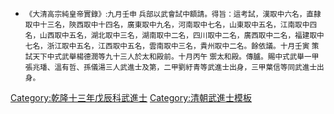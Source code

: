{{Navbox
|name = 乾隆十三年戊辰科武殿試金榜
|title = 乾隆十三年（[[1748年]]）戊辰科武殿試金榜
|titlestyle = background-color:#FFD700;
|image =
|style = width:100%;text-align:center; 
|groupstyle = text-align:center; background-color:#FFD700;
|liststyle = text-align:center;
|state = {{{state<includeonly>|collapsed</includeonly>}}}
|group1 = 第一甲<br>賜武進士及第<br>共3名
|list1 = '''[[張兆璠]]''' - '''[[溫有哲]]''' - '''[[孫儀湯]]'''

|group2 = 第二甲<br>賜武進士出身<br>共？名
|list2 = [[劉紆青]] - 囗囗囗 - 囗囗囗 - 囗囗囗 - 囗囗囗 - 囗囗囗 - 囗囗囗 - 囗囗囗 - 囗囗囗 - 囗囗囗

|group3 = 第三甲<br>賜同武進士出身<br>共？名
|list3 = [[葉信 (清朝)|葉　信]] - 囗囗囗 - 囗囗囗 - 囗囗囗 - 囗囗囗 - 囗囗囗 - 囗囗囗 - 囗囗囗 - 囗囗囗 - 囗囗囗<br>名次不詳：<br>[[劉煊|劉　煊]] - [[胥廷佐]] - [[米自仁]] - [[張玉琦]] - [[趙宗潤]] - [[馮興世]] - [[佘之格]] - [[許見龍]]

|belowstyle = text-align: center; background-color:#FFD700;
|below='''前一科：[[Template:乾隆十年乙丑科武殿試金榜|乾隆十年乙丑科]]　'''·'''　後一科：[[Template:乾隆十六年辛未科武殿試金榜|乾隆十六年辛未科]]'''<br>'''同科進士：[[Template:乾隆十三年戊辰科殿試金榜|乾隆十三年戊辰文科]]、[[Template:乾隆十三年戊辰繙譯科進士金榜|乾隆十三年戊辰繙譯科]]'''
}}
[[Category:乾隆十三年戊辰科武進士]]
<noinclude>[[Category:乾隆十三年戊辰科武進士| ]]
[[Category:清朝武進士模板]]
*<small>《大清高宗純皇帝實錄》:九月壬申    兵部以武會試中額請。得旨：這考試，漢取中六名，直隸取中十三名，陝西取中十四名，廣東取中九名，河南取中七名，山東取中五名，江南取中四名，山西取中五名，湖北取中三名，湖南取中二名，四川取中二名，廣西取中二名，福建取中七名，浙江取中五名，江西取中五名，雲南取中三名，貴州取中二名。餘依議。十月壬寅    策試天下中式武舉楊德潤等九十三人於太和殿前。十月丙午    禦太和殿。傳臚。賜中式武舉一甲張兆璠、溫有哲、孫儀湯三人武進士及第，二甲劉紆青等武進士出身，三甲葉信等同武進士出身。</small></noinclude>
